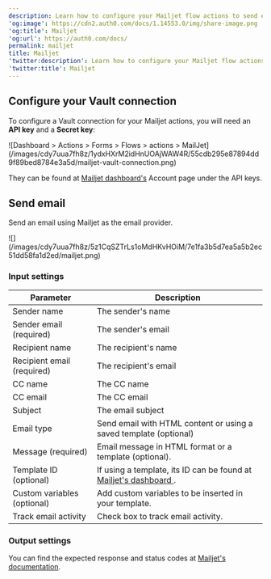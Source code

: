 ```yaml
---
description: Learn how to configure your Mailjet flow actions to send emails.
'og:image': https://cdn2.auth0.com/docs/1.14553.0/img/share-image.png
'og:title': Mailjet
'og:url': https://auth0.com/docs/
permalink: mailjet
title: Mailjet
'twitter:description': Learn how to configure your Mailjet flow actions to send emails.
'twitter:title': Mailjet
---
```

## Configure your Vault connection

To configure a Vault connection for your Mailjet actions, you will need an **API key** and a **Secret key**:

<Frame>![Dashboard > Actions > Forms > Flows > actions > MailJet](/images/cdy7uua7fh8z/1ydxHXrM2idHnUOAjWAW4R/55cdb295e87894dd9f89bed8784e3a5d/mailjet-vault-connection.png)</Frame>

They can be found at [Mailjet dashboard's](https://app.mailjet.com/account/api_keys) Account page under the API keys.

## Send email

Send an email using Mailjet as the email provider.

<Frame>![](/images/cdy7uua7fh8z/5z1CqSZTrLs1oMdHKvHOiM/7e1fa3b5d7ea5a5b2ec51dd58fa1d2ed/mailjet.png)</Frame>

### Input settings

<table class="table">
<thead>
<tr>
<th><b>Parameter</b></th>
<th><b>Description</b></th>
</tr>
</thead>
<tbody>
<tr>
<td>Sender name</td>
<td>The sender's name</td>
</tr>
<tr>
<td>Sender email (required)</td>
<td>The sender's email</td>
</tr>
<tr>
<td>Recipient name</td>
<td>The recipient's name</td>
</tr>
<tr>
<td>Recipient email (required)</td>
<td>The recipient's email</td>
</tr>
<tr>
<td>CC name</td>
<td>The CC name</td>
</tr>
<tr>
<td>CC email</td>
<td>The CC email</td>
</tr>
<tr>
<td>Subject</td>
<td>The email subject</td>
</tr>
<tr>
<td>Email type</td>
<td>Send email with HTML content or using a saved template (optional)</td>
</tr>
<tr>
<td>Message (required)</td>
<td>Email message in HTML format or a template (optional).</td>
</tr>
<tr>
<td>Template ID (optional)</td>
<td>If using a template, its ID can be found at <a href="https://app.mailjet.com/template"> Mailjet's dashboard </a>. </td>
</tr>
<tr>
<td>Custom variables (optional)</td>
<td>Add custom variables to be inserted in your template. </td>
</tr>
<tr>
<td>Track email activity</td>
<td>Check box to track email activity.</td>
</tr>
</tbody>
</table>

### Output settings

You can find the expected response and status codes at [Mailjet's documentation](https://dev.mailjet.com/email/reference/send-emails/).